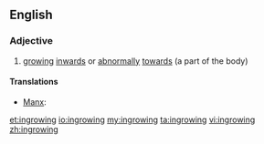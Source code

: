 ==English==

===Adjective===
{{en-adj}}

# [[growing]] [[inwards]] or [[abnormally]] [[towards]] (a part of the body)

====Translations====
{{trans-top}}
* [[Manx]]: {{t|gv|yn-aase}}
{{trans-mid}}
{{trans-bottom}}

[[et:ingrowing]]
[[io:ingrowing]]
[[my:ingrowing]]
[[ta:ingrowing]]
[[vi:ingrowing]]
[[zh:ingrowing]]
